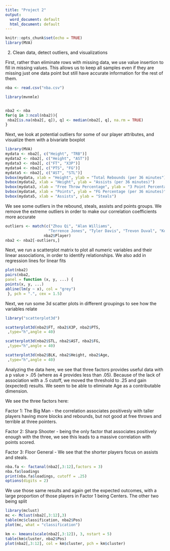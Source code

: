 ---
title: "Project 2"
output:
  word_document: default
  html_document: default
---

```{r setup, include=FALSE}
knitr::opts_chunk$set(echo = TRUE)
library(MVA)


```
2) Clean data, detect outliers, and visualizations

First, rather than eliminate rows with missing data, we use value insertion to fill in missing values. This allows us to keep all samples even if they are missing just one data point but still have accurate information for the rest of them.

```{r}
nba <- read.csv("nba.csv")

library(mvnmle)


nba2 <- nba
for(q in 3:ncol(nba2)){
 nba2[is.na(nba2[, q]), q] <- median(nba2[, q], na.rm = TRUE)
}


```

Next, we look at potential outliers for some of our player attributes, and visualize them with a bivariate boxplot

```{r}
library(MVA)
mydata <- nba2[, c("Height", "TRB")]
mydata2 <- nba2[, c("Height", "AST")]
mydata3 <- nba2[, c("FT", "X3P")]
mydata4 <- nba2[, c("PTS", "FG")]
mydata5 <- nba2[, c("AST", "STL")]
bvbox(mydata, xlab = "Height", ylab = "Total Rebounds (per 36 minutes")
bvbox(mydata2, xlab = "Height", ylab = "Assists (per 36 minutes)")
bvbox(mydata3, xlab = "Free Throw Percentage", ylab = "3 Point Percentage (per 36 minutes)")
bvbox(mydata4, xlab = "Points", ylab = "FG Percentage (per 36 minutes)")
bvbox(mydata5, xlab = "Assists", ylab = "Steals")


```

We see some outliers in the rebound, steals, assists and points groups. We remove the extreme outliers in order to make our correlation coefficients more accurate
```{r}
outliers <- match(c("Zhou Qi", "Alan Williams",
                   "Terrence Jones", "Tyler Davis", "Trevon Duval", "Kostas Antetokounmpo", "Gary Payton", "Zach Lofton"),
                 nba2$Player)
nba2 <- nba2[-outliers,]

```

Next, we run a scatterplot matrix to plot all numeric variables and their linear associations, in order to identify relationships. We also add in regression lines for linear fits

```{r}

plot(nba2)
pairs(nba2,
panel = function (x, y, ...) {
points(x, y, ...) 
abline(lm(y ~ x), col = "grey")
 }, pch = ".", cex = 1.5)

```

Next, we run some 3d scatter plots in different groupings to see how the variables relate 


```{r}
library("scatterplot3d")

scatterplot3d(nba2$FT, nba2$X3P, nba2$PTS,
 ,type="h",angle = 40)

scatterplot3d(nba2$STL, nba2$AST, nba2$FG,
 ,type="h",angle = 40)

scatterplot3d(nba2$BLK, nba2$Height, nba2$Age,
 ,type="h",angle = 40)


```

Analyzing the data here, we see that three factors provides useful data with a p value > .05 (where as 4 provides less than .05). Because of the lack of association with a .5 cutoff, we moved the threshold to .25 and gain (expected) results. We seem to be able to eliminate Age as a contributable dimension.

We see the three factors here:

Factor 1: The Big Man - the correlation associates positivesly with taller players having more blocks and rebounds, but not good at free throws and terrible at three pointers.

Factor 2: Sharp Shooter - being the only factor that associates positively enough with the three, we see this leads to a massive correlation with points scored.

Factor 3: Floor General - We see that the shorter players focus on assists and steals.

```{r}
nba.fa <- factanal(nba2[,3:12],factors = 3)
nba.fa$loadings
print(nba.fa$loadings, cutoff = .25)
options(digits = 2)

```

We use those same results and again get the expected outcomes, with a large proportion of those players in Factor 1 being Centers. The other two being split

```{r}
library(mclust)
mc <- Mclust(nba2[,3:12],3)
table(mc$classification, nba2$Pos)
plot(mc, what = "classification")

km <- kmeans(scale(nba2[,3:12]), 3, nstart = 5)
table(km$cluster, nba2$Pos)
plot(nba2[,3:12], col = km$cluster, pch = km$cluster)

```



